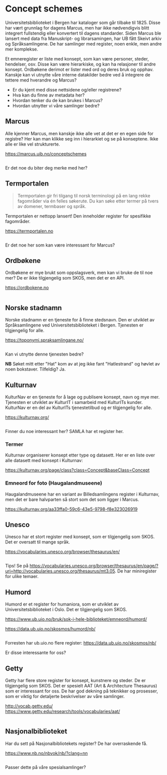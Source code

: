  

# Concept schemes

Universitetsbiblioteket i Bergen har kataloger som går tilbake til 1825. Disse har vært grunnlag for dagens Marcus, men har ikke nødvendigvis blitt integrert fullstendig eller konvertert til dagens standarder. Siden Marcus ble lansert med data fra Manuskript- og librarsamingen, har UB fått Skeivt arkiv og Språksamlingene. De har samlinger med register, noen enkle, men andre mer komplekse. 

Et emneregister er liste med konsept, som kan være personer, steder, hendelser, osv. Disse kan være hierarkiske, og kan ha relasjoner til andre konsept. Ordbøkene derimot er lister med ord og deres bruk og opphav. Kanskje kan vi utnytte våre interne datakilder bedre ved å integrere de tettere med hverandre og Marcus?

* Er du kjent med disse nettsidene og/eller registrene? 
* Hva kan du finne av metadata her?
* Hvordan tenker du de kan brukes i Marcus?
* Hvordan utnytter vi våre samlinger bedre?

## Marcus

Alle kjenner Marcus, men kanskje ikke alle vet at det er en egen side for registre? Her kan man klikke seg inn i hierarkiet og se på konseptene. Ikke alle er like vel strukturerte. 

https://marcus.uib.no/conceptschemes

<Image src="/img/marcus.png" alt="" width={500} height={500} className="shadow-xl" />

Er det noe du biter deg merke med her?

## Termportalen

> Termportalen gir fri tilgang til norsk terminologi på en lang rekke fagområder via én felles søkerute. Du kan søke etter termer på tvers av domener, termbaser og språk. 

Termportalen er nettopp lansert! Den inneholder register for spesifikke fagområder.

https://termportalen.no

<Image src="/img/termportalen.png" alt="" width={500} height={500} className="shadow-xl" />

Er det noe her som kan være interessant for Marcus?

## Ordbøkene

Ordbøkene er mye brukt som oppslagsverk, men kan vi bruke de til noe mer? De er ikke tilgjengelig som SKOS, men det er en API.

https://ordbokene.no

<Image src="/img/ordbokene.png" alt="" width={500} height={500} className="shadow-xl" />

## Norske stadnamn

Norske stadnamn er en tjeneste for å finne stedsnavn. Den er utviklet av Språksamlingene ved Universitetsbiblioteket i Bergen. Tjenesten er tilgjengelig for alle.

https://toponymi.spraksamlingane.no/

<Image src="/img/stadnamn.png" alt="" width={500} height={500} className="shadow-xl" />

Kan vi utnytte denne tjenesten bedre?

**NB** Søket mitt etter "Hat" kom av at jeg ikke fant "Hatlestrand" og høvlet av noen bokstaver. Tilfeldig? Ja.

## Kulturnav

KulturNav er en tjeneste for å lage og publisere konsept, navn og mye mer. Tjenesten er utviklet av KulturIT i samarbeid med KulturITs kunder. KulturNav er en del av KulturITs tjenestetilbud og er tilgjengelig for alle.

https://kulturnav.org/

<Image src="/img/kulturnav.png" alt="" width={500} height={500} className="shadow-xl" />

Finner du noe interessant her? SAMLA har et register her.

### Termer 

Kulturnav organiserer konsept etter type og datasett. Her er en liste over alle datasett med konsept i Kulturnav:

https://kulturnav.org/page/class?class=Concept&baseClass=Concept


### Emneord for foto (Haugalandmuseene)

Haugalandmuseene har en variant av Billedsamlingens register i Kulturnav, men det er bare halvparten så stort som det som ligger i Marcus.

https://kulturnav.org/aa33ffa0-59c6-43e5-9798-f8e323026919


## Unesco

Unesco har et stort register med konsept, som er tilgjengelig som SKOS. Det er oversatt til mange språk.

https://vocabularies.unesco.org/browser/thesaurus/en/

<Image src="/img/unesco.png" alt="" width={500} height={500} className="shadow-xl" />

Tips! Se på https://vocabularies.unesco.org/browser/thesaurus/en/page/?uri=http://vocabularies.unesco.org/thesaurus/mt3.05. De har miniregister for ulike temaer.

## Humord

Humord er et register for humaniora, som er utviklet av Universitetsbiblioteket i Oslo. Det er tilgjengelig som SKOS.

https://www.ub.uio.no/bruk/sok-i-hele-biblioteket/emneord/humord/

https://data.ub.uio.no/skosmos/humord/nb/

<Image src="/img/humord.png" alt="" width={500} height={500} className="shadow-xl" />

Forresten har ub.uio.no flere register: https://data.ub.uio.no/skosmos/nb/

Er disse interessante for oss?

## Getty

Getty har flere store register for konsept, kunstnere og steder. De er tilgjengelig som SKOS. Det er spesielt AAT (Art & Architecture Thesaurus) som er interessant for oss. De har god dekning på teknikker og prosesser, som er viktig for detaljerte beskrivelser av våre samlinger.

http://vocab.getty.edu/
https://www.getty.edu/research/tools/vocabularies/aat/

<Image src="/img/getty.png" alt="" width={500} height={500} className="shadow-xl" />



## Nasjonalbiblioteket

Har du sett på Nasjonalbibliotekets register? De har overraskende få.

https://www.nb.no/nbvok/nb/?clang=nn

<Image src="/img/nb.png" alt="" width={500} height={500} className="shadow-xl" />

Passer dette på våre spesialsamlinger?